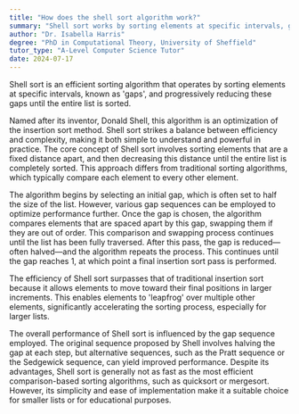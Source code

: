 ```yaml
---
title: "How does the shell sort algorithm work?"
summary: "Shell sort works by sorting elements at specific intervals, gradually reducing the interval until the entire list is sorted."
author: "Dr. Isabella Harris"
degree: "PhD in Computational Theory, University of Sheffield"
tutor_type: "A-Level Computer Science Tutor"
date: 2024-07-17
---
```


Shell sort is an efficient sorting algorithm that operates by sorting elements at specific intervals, known as 'gaps', and progressively reducing these gaps until the entire list is sorted.

Named after its inventor, Donald Shell, this algorithm is an optimization of the insertion sort method. Shell sort strikes a balance between efficiency and complexity, making it both simple to understand and powerful in practice. The core concept of Shell sort involves sorting elements that are a fixed distance apart, and then decreasing this distance until the entire list is completely sorted. This approach differs from traditional sorting algorithms, which typically compare each element to every other element.

The algorithm begins by selecting an initial gap, which is often set to half the size of the list. However, various gap sequences can be employed to optimize performance further. Once the gap is chosen, the algorithm compares elements that are spaced apart by this gap, swapping them if they are out of order. This comparison and swapping process continues until the list has been fully traversed. After this pass, the gap is reduced—often halved—and the algorithm repeats the process. This continues until the gap reaches $1$, at which point a final insertion sort pass is performed.

The efficiency of Shell sort surpasses that of traditional insertion sort because it allows elements to move toward their final positions in larger increments. This enables elements to 'leapfrog' over multiple other elements, significantly accelerating the sorting process, especially for larger lists.

The overall performance of Shell sort is influenced by the gap sequence employed. The original sequence proposed by Shell involves halving the gap at each step, but alternative sequences, such as the Pratt sequence or the Sedgewick sequence, can yield improved performance. Despite its advantages, Shell sort is generally not as fast as the most efficient comparison-based sorting algorithms, such as quicksort or mergesort. However, its simplicity and ease of implementation make it a suitable choice for smaller lists or for educational purposes.
    